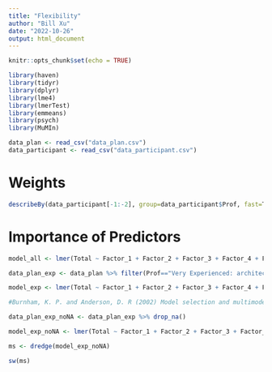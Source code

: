 ---
title: "Flexibility"
author: "Bill Xu"
date: "2022-10-26"
output: html_document
---

```{r setup, include=FALSE}
knitr::opts_chunk$set(echo = TRUE)
```

```{r library, include=F}
library(haven)
library(tidyr)
library(dplyr)
library(lme4)
library(lmerTest)
library(emmeans)
library(psych)
library(MuMIn)
```

```{r load_data, include=F}
data_plan <- read_csv("data_plan.csv")
data_participant <- read_csv("data_participant.csv")
```

# Weights

```{r weights, include=T}
describeBy(data_participant[-1:-2], group=data_participant$Prof, fast=T)
```

# Importance of Predictors

```{r regression, include=F}
model_all <- lmer(Total ~ Factor_1 + Factor_2 + Factor_3 + Factor_4 + Factor_5 + Factor_6 + Factor_7 + Factor_8 + Factor_9 + Factor_10 + Factor_11 + (1|ID), data = data_plan)

data_plan_exp <- data_plan %>% filter(Prof=="Very Experienced: architecture professional")

model_exp <- lmer(Total ~ Factor_1 + Factor_2 + Factor_3 + Factor_4 + Factor_5 + Factor_6 + Factor_7 + Factor_8 + Factor_9 + Factor_10 + Factor_11 + (1|ID), data = data_plan_exp)

#Burnham, K. P. and Anderson, D. R (2002) Model selection and multimodel inference: a practical information-theoretic approach. 2nd ed. New York, Springer-Verlag.

data_plan_exp_noNA <- data_plan_exp %>% drop_na()

model_exp_noNA <- lmer(Total ~ Factor_1 + Factor_2 + Factor_3 + Factor_4 + Factor_5 + Factor_6 + Factor_7 + Factor_8 + Factor_9 + Factor_10 + Factor_11 + (1|ID), data = data_plan_exp_noNA, na.action = "na.fail", REML = F)

ms <- dredge(model_exp_noNA)

sw(ms)
```